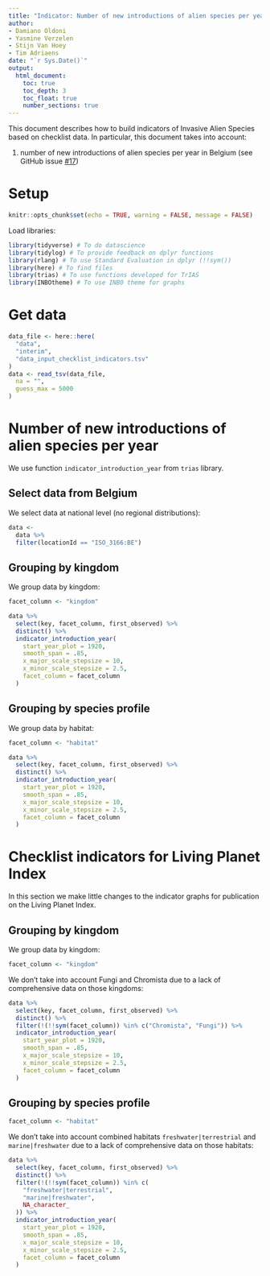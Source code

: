 ```yaml
---
title: "Indicator: Number of new introductions of alien species per year"
author:
- Damiano Oldoni
- Yasmine Verzelen
- Stijn Van Hoey
- Tim Adriaens
date: "`r Sys.Date()`"
output:
  html_document:
    toc: true
    toc_depth: 3
    toc_float: true
    number_sections: true
---
```


This document describes how to build indicators of Invasive Alien Species based 
on checklist data. In particular, this document takes into account:

1. number of new introductions of alien species per year in Belgium (see GitHub 
issue [#17](https://github.com/trias-project/pipeline/issues/17))

# Setup

```r
knitr::opts_chunk$set(echo = TRUE, warning = FALSE, message = FALSE)
```

Load libraries:

```r
library(tidyverse) # To do datascience
library(tidylog) # To provide feedback on dplyr functions
library(rlang) # To use Standard Evaluation in dplyr (!!sym())
library(here) # To find files
library(trias) # To use functions developed for TrIAS
library(INBOtheme) # To use INBO theme for graphs
```

# Get data

```r
data_file <- here::here(
  "data",
  "interim",
  "data_input_checklist_indicators.tsv"
)
data <- read_tsv(data_file,
  na = "",
  guess_max = 5000
)
```

# Number of new introductions of alien species per year

We use function `indicator_introduction_year` from `trias` library.

## Select data from Belgium

We select data at national level (no regional distributions):

```r
data <-
  data %>%
  filter(locationId == "ISO_3166:BE")
```

## Grouping by kingdom

We group data by kingdom:

```r
facet_column <- "kingdom"
```

```r
data %>%
  select(key, facet_column, first_observed) %>%
  distinct() %>%
  indicator_introduction_year(
    start_year_plot = 1920,
    smooth_span = .85,
    x_major_scale_stepsize = 10,
    x_minor_scale_stepsize = 2.5,
    facet_column = facet_column
  )
```

## Grouping by species profile

We group data by habitat:

```r
facet_column <- "habitat"
```

```r
data %>%
  select(key, facet_column, first_observed) %>%
  distinct() %>%
  indicator_introduction_year(
    start_year_plot = 1920,
    smooth_span = .85,
    x_major_scale_stepsize = 10,
    x_minor_scale_stepsize = 2.5,
    facet_column = facet_column
  )
```

# Checklist indicators for Living Planet Index

In this section we make little changes to the indicator graphs for publication on the Living Planet Index.

## Grouping by kingdom

We group data by kingdom:

```r
facet_column <- "kingdom"
```

We don't take into account Fungi and Chromista due to a lack of comprehensive data on those kingdoms:

```r
data %>%
  select(key, facet_column, first_observed) %>%
  distinct() %>%
  filter(!(!!sym(facet_column)) %in% c("Chromista", "Fungi")) %>%
  indicator_introduction_year(
    start_year_plot = 1920,
    smooth_span = .85,
    x_major_scale_stepsize = 10,
    x_minor_scale_stepsize = 2.5,
    facet_column = facet_column
  )
```

## Grouping by species profile

```r
facet_column <- "habitat"
```

We don't take into account combined habitats `freshwater|terrestrial` and `marine|freshwater` due to a lack of comprehensive data on those habitats:

```r
data %>%
  select(key, facet_column, first_observed) %>%
  distinct() %>%
  filter(!(!!sym(facet_column)) %in% c(
    "freshwater|terrestrial",
    "marine|freshwater",
    NA_character_
  )) %>%
  indicator_introduction_year(
    start_year_plot = 1920,
    smooth_span = .85,
    x_major_scale_stepsize = 10,
    x_minor_scale_stepsize = 2.5,
    facet_column = facet_column
  )
```
